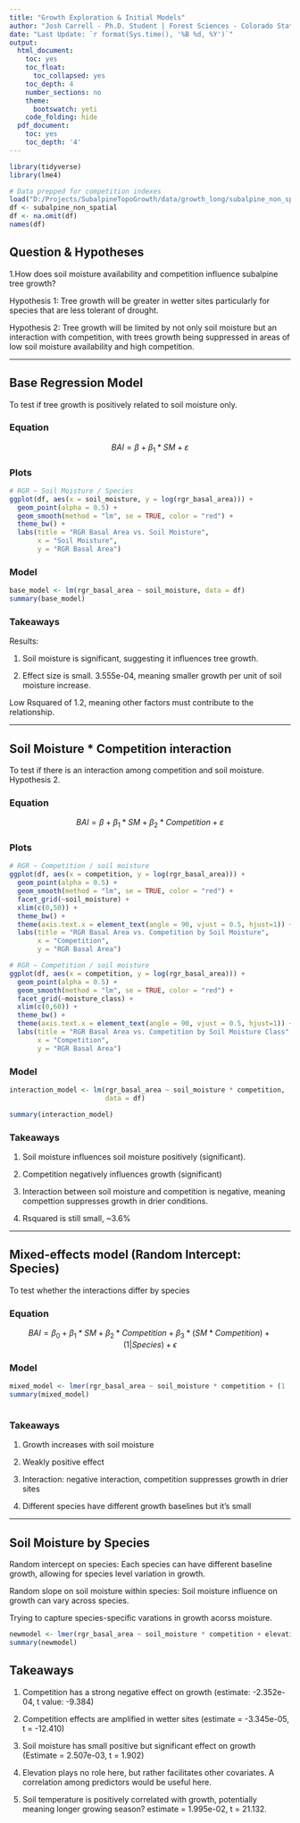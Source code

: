 ```yaml
---
title: "Growth Exploration & Initial Models"
author: "Josh Carrell - Ph.D. Student | Forest Sciences - Colorado State University"
date: "Last Update: `r format(Sys.time(), '%B %d, %Y')`"
output:
  html_document:
    toc: yes
    toc_float:
      toc_collapsed: yes
    toc_depth: 4
    number_sections: no
    theme:
      bootswatch: yeti
    code_folding: hide
  pdf_document:
    toc: yes
    toc_depth: '4'
---
```

```r
library(tidyverse)
library(lme4)

# Data prepped for competition indexes
load("D:/Projects/SubalpineTopoGrowth/data/growth_long/subalpine_non_spatial.RData")
df <- subalpine_non_spatial
df <- na.omit(df)
names(df)
```


## Question & Hypotheses

1.How does soil moisture availability and competition influence subalpine tree growth?


Hypothesis 1: Tree growth will be greater in wetter sites particularly for species that are less tolerant of drought.


Hypothesis 2: Tree growth will be limited by not only soil moisture but an interaction with competition, with trees growth being suppressed in areas of low soil moisture availability and high competition.


----

## Base Regression Model

To test if tree growth is positively related to soil moisture only.

### Equation

$$
BAI = \beta + \beta_1 * SM + \varepsilon
$$

### Plots

```r
# RGR ~ Soil Moisture / Species
ggplot(df, aes(x = soil_moisture, y = log(rgr_basal_area))) +
  geom_point(alpha = 0.5) +
  geom_smooth(method = "lm", se = TRUE, color = "red") +
  theme_bw() +
  labs(title = "RGR Basal Area vs. Soil Moisture",
       x = "Soil Moisture",
       y = "RGR Basal Area")
```

### Model

```r
base_model <- lm(rgr_basal_area ~ soil_moisture, data = df)
summary(base_model)
```

### Takeaways

Results:

1. Soil moisture is significant, suggesting it influences tree growth.

2. Effect size is small. 3.555e-04, meaning smaller growth per unit of soil moisture increase.

Low Rsquared of 1.2, meaning other factors must contribute to the relationship.



----


## Soil Moisture * Competition interaction

To test if there is an interaction among competition and soil moisture. Hypothesis 2.

### Equation

$$
BAI = \beta + \beta_1 * SM + \beta_2 * Competition + \varepsilon
$$

### Plots

```r
# RGR ~ Competition / soil moisture
ggplot(df, aes(x = competition, y = log(rgr_basal_area))) +
  geom_point(alpha = 0.5) +
  geom_smooth(method = "lm", se = TRUE, color = "red") +
  facet_grid(~soil_moisture) +
  xlim(c(0,50)) +
  theme_bw() +
  theme(axis.text.x = element_text(angle = 90, vjust = 0.5, hjust=1)) +
  labs(title = "RGR Basal Area vs. Competition by Soil Moisture",
       x = "Competition",
       y = "RGR Basal Area") 
```

```r
# RGR ~ Competition / soil moisture
ggplot(df, aes(x = competition, y = log(rgr_basal_area))) +
  geom_point(alpha = 0.5) +
  geom_smooth(method = "lm", se = TRUE, color = "red") +
  facet_grid(~moisture_class) +
  xlim(c(0,60)) +
  theme_bw() +
  theme(axis.text.x = element_text(angle = 90, vjust = 0.5, hjust=1)) +
  labs(title = "RGR Basal Area vs. Competition by Soil Moisture Class",
       x = "Competition",
       y = "RGR Basal Area") 
```

### Model

```r
interaction_model <- lm(rgr_basal_area ~ soil_moisture * competition, 
                        data = df)

summary(interaction_model)
```


### Takeaways

1. Soil moisture influences soil moisture positively (significant).

2. Competition negatively influences growth (significant)

3. Interaction between soil moisture and competition is negative, meaning compettion suppresses growth in drier conditions.

4. Rsquared is still small, ~3.6%


----

## Mixed-effects model (Random Intercept: Species)

To test whether the interactions differ by species

### Equation

$$
BAI = \beta_0 + \beta_1 * SM + \beta_2 * Competition + \beta_3 * (SM * Competition) + (1|Species) + \epsilon
$$

### Model

```r

mixed_model <- lmer(rgr_basal_area ~ soil_moisture * competition + (1 | Spec), data = df)
summary(mixed_model)



```

### Takeaways

1. Growth increases with soil moisture

2. Weakly positive effect

3. Interaction: negative interaction, competition suppresses growth in drier sites

4. Different species have different growth baselines but it's small



----

## Soil Moisture by Species

Random intercept on species: Each species can have different baseline growth, allowing for species level variation in growth.

Random slope on soil moisture within species: Soil moisture influence on growth can vary across species.

Trying to capture species-specific varations in growth acorss moisture.

```r
newmodel <- lmer(rgr_basal_area ~ soil_moisture * competition + elevation + soil_temperature + height + Spec + soil_moisture + (1 | Spec) + (0 + soil_moisture | Spec), data = df)
summary(newmodel)


```

## Takeaways

1. Competition has a strong negative effect on growth (estimate: -2.352e-04, t value:  -9.384)

2. Competition effects are amplified in wetter sites (estimate = -3.345e-05, t = -12.410)

3. Soil moisture has small positive but significant effect on growth (Estimate = 2.507e-03, t = 1.902)

4. Elevation plays no role here, but rather facilitates other covariates. A correlation among predictors would be useful here.

5. Soil temperature is positively correlated with growth, potentially meaning longer growing season? estimate = 1.995e-02, t = 21.132.



